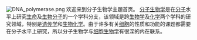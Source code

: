 [[Image:DNA_polymerase.png|thumb]]
欢迎来到分子生物学主題首页。
[[分子生物学|分子生物学]]是在[[分子|分子]]水平上研究[[生命|生命]]及[[生物分子|生物分子]]的一个学科分支，该领域是跨[[生物学|生物学]]及[[化学|化学]]两个学科的研究领域，特别是[[遗传学|遗传学]]和[[生物化学|生物化学]]。由于许多有关[[细胞|细胞]]的性质和功能的课题都需要在分子水平上研究，所以分子生物学与[[细胞生物学|细胞生物学]]有很深的内在联系。
